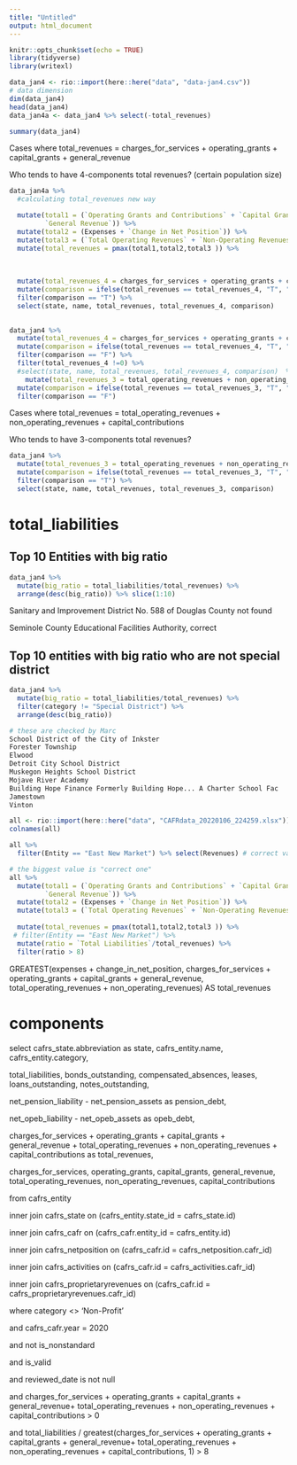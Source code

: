 ```yaml
---
title: "Untitled"
output: html_document
---
```


```r
knitr::opts_chunk$set(echo = TRUE)
library(tidyverse)
library(writexl)
```

```r
data_jan4 <- rio::import(here::here("data", "data-jan4.csv")) 
# data dimension 
dim(data_jan4)
head(data_jan4)
data_jan4a <- data_jan4 %>% select(-total_revenues)
```

```r
summary(data_jan4)
```

Cases where total_revenues = charges_for_services + operating_grants + capital_grants + general_revenue

Who tends to have 4-components total revenues? (certain population size)
```r
data_jan4a %>% 
  #calculating total_revenues new way 

  mutate(total1 = (`Operating Grants and Contributions` + `Capital Grants and Contributions` + `Charges for Services`+
         `General Revenue`)) %>% 
  mutate(total2 = (Expenses + `Change in Net Position`)) %>% 
  mutate(total3 = (`Total Operating Revenues` + `Non-Operating Revenues`)) %>% select(Entity, total1, total2, total3) %>% 
  mutate(total_revenues = pmax(total1,total2,total3 )) %>% 
  
  
  
  mutate(total_revenues_4 = charges_for_services + operating_grants + capital_grants + general_revenue) %>% 
  mutate(comparison = ifelse(total_revenues == total_revenues_4, "T", "F")) %>% 
  filter(comparison == "T") %>% 
  select(state, name, total_revenues, total_revenues_4, comparison)  
  
```
```r
data_jan4 %>% 
  mutate(total_revenues_4 = charges_for_services + operating_grants + capital_grants + general_revenue) %>% 
  mutate(comparison = ifelse(total_revenues == total_revenues_4, "T", "F")) %>% 
  filter(comparison == "F") %>% 
  filter(total_revenues_4 !=0) %>% 
  #select(state, name, total_revenues, total_revenues_4, comparison)  %>% 
    mutate(total_revenues_3 = total_operating_revenues + non_operating_revenues + capital_contributions) %>% 
  mutate(comparison = ifelse(total_revenues == total_revenues_3, "T", "F")) %>% 
  filter(comparison == "F")
```

Cases where total_revenues = total_operating_revenues + non_operating_revenues + capital_contributions

Who tends to have 3-components total revenues? 

```r
data_jan4 %>% 
  mutate(total_revenues_3 = total_operating_revenues + non_operating_revenues + capital_contributions) %>% 
  mutate(comparison = ifelse(total_revenues == total_revenues_3, "T", "F")) %>% 
  filter(comparison == "T") %>% 
  select(state, name, total_revenues, total_revenues_3, comparison)  
```
# total_liabilities 

## Top 10 Entities with big ratio
```r
data_jan4 %>% 
  mutate(big_ratio = total_liabilities/total_revenues) %>% 
  arrange(desc(big_ratio)) %>% slice(1:10)
```
Sanitary and Improvement District No. 588 of Douglas County not found

Seminole County Educational Facilities Authority, correct

## Top 10 entities with big ratio who are not special district

```r
data_jan4 %>% 
  mutate(big_ratio = total_liabilities/total_revenues) %>% 
  filter(category != "Special District") %>% 
  arrange(desc(big_ratio)) 

# these are checked by Marc
School District of the City of Inkster
Forester Township
Elwood
Detroit City School District
Muskegon Heights School District
Mojave River Academy
Building Hope Finance Formerly Building Hope... A Charter School Fac
Jamestown
Vinton

```
```r
all <- rio::import(here::here("data", "CAFRdata_20220106_224259.xlsx"))
colnames(all)

all %>% 
  filter(Entity == "East New Market") %>% select(Revenues) # correct value 113225	

# the biggest value is "correct one"
all %>% 
  mutate(total1 = (`Operating Grants and Contributions` + `Capital Grants and Contributions` + `Charges for Services`+
         `General Revenue`)) %>% 
  mutate(total2 = (Expenses + `Change in Net Position`)) %>% 
  mutate(total3 = (`Total Operating Revenues` + `Non-Operating Revenues`)) %>% 
  
  mutate(total_revenues = pmax(total1,total2,total3 )) %>% 
 # filter(Entity == "East New Market") %>% 
  mutate(ratio = `Total Liabilities`/total_revenues) %>% 
  filter(ratio > 8)

```


GREATEST(expenses + change_in_net_position, charges_for_services + operating_grants + capital_grants + general_revenue, total_operating_revenues + non_operating_revenues) AS total_revenues


# components

select cafrs_state.abbreviation as state, cafrs_entity.name, cafrs_entity.category,

total_liabilities, bonds_outstanding, compensated_absences, leases, loans_outstanding, notes_outstanding,

net_pension_liability - net_pension_assets as pension_debt,

net_opeb_liability - net_opeb_assets as opeb_debt,

charges_for_services + operating_grants + capital_grants + general_revenue + total_operating_revenues + non_operating_revenues + capital_contributions as total_revenues,

charges_for_services, operating_grants, capital_grants, general_revenue, total_operating_revenues, non_operating_revenues, capital_contributions

from cafrs_entity

inner join cafrs_state on (cafrs_entity.state_id = cafrs_state.id)

inner join cafrs_cafr on (cafrs_cafr.entity_id = cafrs_entity.id)

inner join cafrs_netposition on (cafrs_cafr.id = cafrs_netposition.cafr_id)

inner join cafrs_activities on (cafrs_cafr.id = cafrs_activities.cafr_id)

inner join cafrs_proprietaryrevenues on (cafrs_cafr.id = cafrs_proprietaryrevenues.cafr_id)

where category <> 'Non-Profit'

and cafrs_cafr.year = 2020

and not is_nonstandard

and is_valid

and reviewed_date is not null

and charges_for_services + operating_grants + capital_grants + general_revenue+ total_operating_revenues + non_operating_revenues + capital_contributions > 0

and total_liabilities / greatest(charges_for_services + operating_grants + capital_grants + general_revenue+ total_operating_revenues + non_operating_revenues + capital_contributions, 1) > 8